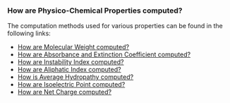 ===How are Physico-Chemical Properties computed?===
The computation methods used for various properties can be found in the following links:
* [[BioJava:CookBook:AAPROP:molecularweight|How are Molecular Weight computed?]]
* [[BioJava:CookBook:AAPROP:absorbanceandextinctioncoefficient|How are Absorbance and Extinction Coefficient computed?]]
* [[BioJava:CookBook:AAPROP:instabilityindex|How are Instability Index computed?]]
* [[BioJava:CookBook:AAPROP:aliphaticindex|How are Aliphatic Index computed?]]
* [[BioJava:CookBook:AAPROP:averagehydropathyvalue|How is Average Hydropathy computed?]]
* [[BioJava:CookBook:AAPROP:isoelectricpoint|How are Isoelectric Point computed?]]
* [[BioJava:CookBook:AAPROP:netcharge|How are Net Charge computed?]]